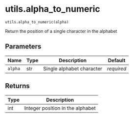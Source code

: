# utils.alpha_to_numeric { #operetta_compose.utils.alpha_to_numeric }

`utils.alpha_to_numeric(alpha)`

Return the position of a single character in the alphabet

## Parameters

| Name    | Type   | Description               | Default    |
|---------|--------|---------------------------|------------|
| `alpha` | str    | Single alphabet character | _required_ |

## Returns

| Type   | Description                      |
|--------|----------------------------------|
| int    | Integer position in the alphabet |